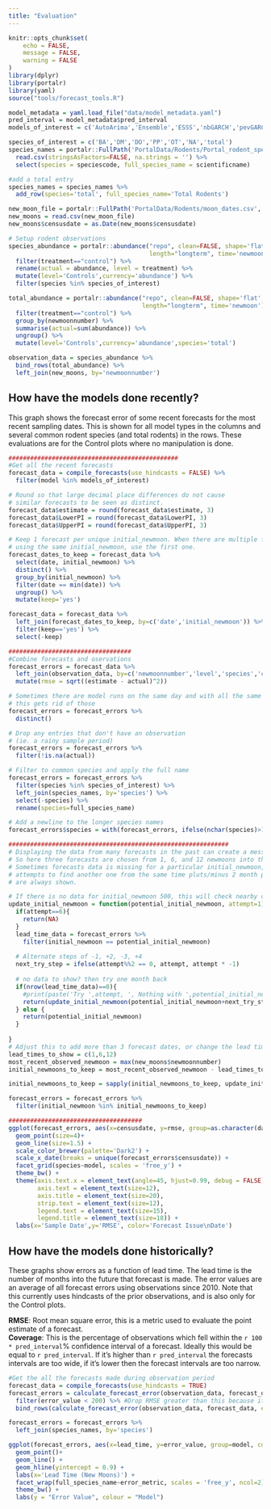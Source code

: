 ```yaml
---
title: "Evaluation"
---
```

  
```r
knitr::opts_chunk$set(
	echo = FALSE,
	message = FALSE,
	warning = FALSE
)
library(dplyr)
library(portalr)
library(yaml)
source("tools/forecast_tools.R")

model_metadata = yaml.load_file("data/model_metadata.yaml")
pred_interval = model_metadata$pred_interval
models_of_interest = c('AutoArima','Ensemble','ESSS','nbGARCH','pevGARCH')

species_of_interest = c('BA','DM','DO','PP','OT','NA','total')
species_names = portalr::FullPath('PortalData/Rodents/Portal_rodent_species.csv', '~') %>%
  read.csv(stringsAsFactors=FALSE, na.strings = '') %>%
  select(species = speciescode, full_species_name = scientificname)

#add a total entry
species_names = species_names %>%
  add_row(species='total', full_species_name='Total Rodents')

new_moon_file = portalr::FullPath('PortalData/Rodents/moon_dates.csv', '~')
new_moons = read.csv(new_moon_file)
new_moons$censusdate = as.Date(new_moons$censusdate)

# Setup rodent observations
species_abundance = portalr::abundance("repo", clean=FALSE, shape='flat', level='treatment', 
                                       length="longterm", time='newmoon') %>%
  filter(treatment=="control") %>%
  rename(actual = abundance, level = treatment) %>%
  mutate(level='Controls',currency='abundance') %>%
  filter(species %in% species_of_interest)

total_abundance = portalr::abundance("repo", clean=FALSE, shape='flat', level='treatment', 
                                     length="longterm", time='newmoon') %>%
  filter(treatment=="control") %>%
  group_by(newmoonnumber) %>%
  summarise(actual=sum(abundance)) %>%
  ungroup() %>%
  mutate(level='Controls',currency='abundance',species='total')

observation_data = species_abundance %>%
  bind_rows(total_abundance) %>% 
  left_join(new_moons, by='newmoonnumber')

```

## How have the models done recently?

This graph shows the forecast error of some recent forecasts for the most recent sampling dates. This is shown for all model types in the columns and several common rodent species (and total rodents) in the rows. These evaluations are for the Control plots where no manipulation is done. 
```r
###############################################
#Get all the recent forecasts
forecast_data = compile_forecasts(use_hindcasts = FALSE) %>%
  filter(model %in% models_of_interest)

# Round so that large decimal place differences do not cause
# similar forecasts to be seen as distinct. 
forecast_data$estimate = round(forecast_data$estimate, 3)
forecast_data$LowerPI = round(forecast_data$LowerPI, 3)
forecast_data$UpperPI = round(forecast_data$UpperPI, 3)

# Keep 1 forecast per unique initial_newmoon. When there are multiple forecasts
# using the same initial_newmoon, use the first one.
forecast_dates_to_keep = forecast_data %>%
  select(date, initial_newmoon) %>%
  distinct() %>%
  group_by(initial_newmoon) %>%
  filter(date == min(date)) %>%
  ungroup() %>%
  mutate(keep='yes') 

forecast_data = forecast_data %>%
  left_join(forecast_dates_to_keep, by=c('date','initial_newmoon')) %>%
  filter(keep=='yes') %>%
  select(-keep)

##################################
#Combine forecasts and oservations
forecast_errors = forecast_data %>%
  left_join(observation_data, by=c('newmoonnumber','level','species','currency')) %>% 
  mutate(rmse = sqrt((estimate - actual)^2))

# Sometimes there are model runs on the same day and with all the same info,
# this gets rid of those
forecast_errors = forecast_errors %>%
  distinct()

# Drop any entries that don't have an observation
# (ie. a rainy sample period)
forecast_errors = forecast_errors %>%
  filter(!is.na(actual))

# Filter to common species and apply the full name
forecast_errors = forecast_errors %>%
  filter(species %in% species_of_interest) %>%
  left_join(species_names, by='species') %>%
  select(-species) %>%
  rename(species=full_species_name)

# Add a newline to the longer species names
forecast_errors$species = with(forecast_errors, ifelse(nchar(species)>15, stringr::str_replace(species,' ','\n'), species))

#############################################################
# Displaying the data from many forecasts in the past can create a mess of a plot. see #218.
# So here three forecasts are chosen from 1, 6, and 12 newmoons into the past. 
# Sometimes forecasts data is missing for a particular initial_newmoon, the recursive function here
# attempts to find another one from the same time pluts/minus 2 month period. This ensures 3 forecasts
# are always shown.

# If there is no data for initial_newmoon 500, this will check nearby dates in this order: 499,501,498,402
update_initial_newmoon = function(potential_initial_newmoon, attempt=1){
  if(attempt==6){
    return(NA)
  }
  lead_time_data = forecast_errors %>%
    filter(initial_newmoon == potential_initial_newmoon)
  
  # Alternate steps of -1, +2, -3, +4
  next_try_step = ifelse(attempt%%2 == 0, attempt, attempt * -1)
  
  # no data to show? then try one month back
  if(nrow(lead_time_data)==0){
    #print(paste('Try ',attempt, ', Nothing with ',potential_initial_newmoon,' trying ',potential_initial_newmoon+next_try_step))
    return(update_initial_newmoon(potential_initial_newmoon+next_try_step, attempt+1))
  } else {
    return(potential_initial_newmoon)
  }
  
}
# Adjust this to add more than 3 forecast dates, or change the lead times
lead_times_to_show = c(1,6,12)
most_recent_observed_newmoon = max(new_moons$newmoonnumber)
initial_newmoons_to_keep = most_recent_observed_newmoon - lead_times_to_show

initial_newmoons_to_keep = sapply(initial_newmoons_to_keep, update_initial_newmoon)

forecast_errors = forecast_errors %>%
  filter(initial_newmoon %in% initial_newmoons_to_keep)

#####################################
ggplot(forecast_errors, aes(x=censusdate, y=rmse, group=as.character(date), color=as.character(date))) +
  geom_point(size=4)+
  geom_line(size=1.5) +
  scale_color_brewer(palette='Dark2') +
  scale_x_date(breaks = unique(forecast_errors$censusdate)) +
  facet_grid(species~model, scales = 'free_y') + 
  theme_bw() +
  theme(axis.text.x = element_text(angle=45, hjust=0.99, debug = FALSE),
        axis.text = element_text(size=12),
        axis.title = element_text(size=20),
        strip.text = element_text(size=12),
        legend.text = element_text(size=15),
        legend.title = element_text(size=18)) +
  labs(x='Sample Date',y='RMSE', color='Forecast Issue\nDate')

```



## How have the models done historically?

These graphs show errors as a function of lead time. The lead time is the number of months into the future that forecast is made. The error values are an average of all forecast errors using observations since 2010. Note that this currently uses hindcasts of the prior observations, and is also only for the Control plots.

**RMSE**: Root mean square error, this is a metric used to evaluate the point estimate of a forecast.  
**Coverage**: This is the percentage of observations which fell within the `r 100 * pred_interval`% confidence interval of a forecast. Ideally this would be equal to `r pred_interval`. If it's higher than `r pred_interval` the forecasts intervals are too wide, if it's lower then the forecast intervals are too narrow.


```r

#Get the all the forecasts made during observation period
forecast_data = compile_forecasts(use_hindcasts = TRUE)
forecast_errors = calculate_forecast_error(observation_data, forecast_data, error_metric = 'RMSE') %>%
  filter(error_value < 200) %>% #Drop RMSE greater than this because it throws off all the graphs
  bind_rows(calculate_forecast_error(observation_data, forecast_data, error_metric = 'coverage'))

forecast_errors = forecast_errors %>%
  left_join(species_names, by='species')

ggplot(forecast_errors, aes(x=lead_time, y=error_value, group=model, color=model)) +
  geom_point()+
  geom_line() +
  geom_hline(yintercept = 0.9) +
  labs(x='Lead Time (New Moons)') +
  facet_wrap(full_species_name~error_metric, scales = 'free_y', ncol=2) + 
  theme_bw() +
  labs(y = "Error Value", colour = "Model")


```
